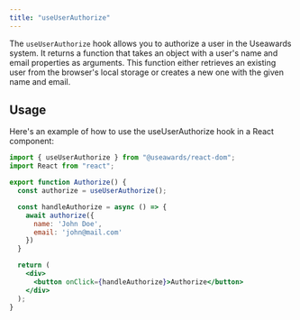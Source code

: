 ```yaml
---
title: "useUserAuthorize"
---
```


The `useUserAuthorize` hook allows you to authorize a user in the Useawards system. It returns a function that takes an object with a user's name and email properties as arguments. This function either retrieves an existing user from the browser's local storage or creates a new one with the given name and email.

## Usage
Here's an example of how to use the useUserAuthorize hook in a React component:

```jsx
import { useUserAuthorize } from "@useawards/react-dom";
import React from "react";

export function Authorize() {
  const authorize = useUserAuthorize();

  const handleAuthorize = async () => {
    await authorize({
      name: 'John Doe',
      email: 'john@mail.com'
    })
  }

  return (
    <div>
      <button onClick={handleAuthorize}>Authorize</button>
    </div>
  );
}
```